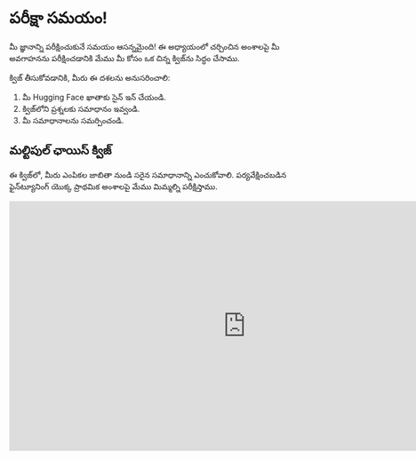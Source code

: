 # పరీక్షా సమయం!

మీ జ్ఞానాన్ని పరీక్షించుకునే సమయం ఆసన్నమైంది! ఈ అధ్యాయంలో చర్చించిన అంశాలపై మీ అవగాహనను పరీక్షించడానికి మేము మీ కోసం ఒక చిన్న క్విజ్‌ను సిద్ధం చేసాము.

క్విజ్ తీసుకోవడానికి, మీరు ఈ దశలను అనుసరించాలి:

1. మీ Hugging Face ఖాతాకు సైన్ ఇన్ చేయండి.
2. క్విజ్‌లోని ప్రశ్నలకు సమాధానం ఇవ్వండి.
3. మీ సమాధానాలను సమర్పించండి.

## మల్టిపుల్ ఛాయిస్ క్విజ్

ఈ క్విజ్‌లో, మీరు ఎంపికల జాబితా నుండి సరైన సమాధానాన్ని ఎంచుకోవాలి. పర్యవేక్షించబడిన ఫైన్‌ట్యూనింగ్ యొక్క ప్రాథమిక అంశాలపై మేము మిమ్మల్ని పరీక్షిస్తాము.

<iframe
  src="https://huggingface-course-chapter-1-exam.hf.space"
  frameborder="0"
  width="850"
  height="450"
></iframe>
